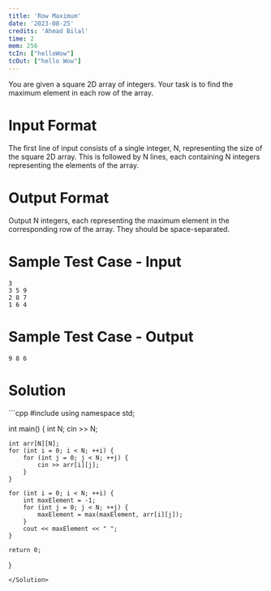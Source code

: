 ```yaml
---
title: 'Row Maximum'
date: '2023-08-25'
credits: 'Ahmad Bilal'
time: 2
mem: 256
tcIn: ["helloWow"]
tcOut: ["hello Wow"]
---
```


You are given a square 2D array of integers. Your task is to find the maximum element in each row of the array.

# Input Format
The first line of input consists of a single integer, N, representing the size of the square 2D array. 
This is followed by N lines, each containing N integers representing the elements of the array.

# Output Format
Output N integers, each representing the maximum element in the corresponding row of the array. They should be space-separated.


# Sample Test Case - Input
```
3
3 5 9
2 8 7
1 6 4
```

# Sample Test Case - Output
```
9 8 6
```

# Solution
<Solution>
```cpp
#include <bits/stdc++.h>
using namespace std;

int main() {
    int N;
    cin >> N;

    int arr[N][N];
    for (int i = 0; i < N; ++i) {
        for (int j = 0; j < N; ++j) {
            cin >> arr[i][j];
        }
    }

    for (int i = 0; i < N; ++i) {
        int maxElement = -1;
        for (int j = 0; j < N; ++j) {
            maxElement = max(maxElement, arr[i][j]);
        }
        cout << maxElement << " ";
    }

    return 0;
}
```
</Solution>


